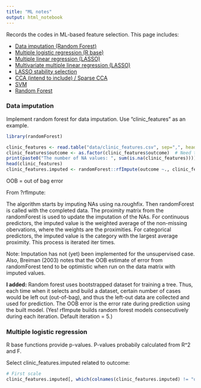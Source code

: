 ```yaml
---
title: "ML notes"
output: html_notebook
---
```


Records the codes in ML-based feature selection. This page includes:

* [Data imputation (Random Forest)](#data_imputation)
* [Multiple logistic regression (R base)](#logistic)
* [Multiple linear regression (LASSO)](#multiple_linear_regression)
* [Multivariate multiple linear regression (LASSO)](#multivariate_linear_regression)
* [LASSO stability selection](#stability_selection)
* [CCA (intend to include) / Sparse CCA](#cca)
* [SVM](#svm)
* [Random Forest](#random_forest)

### <a id="data_imputation"></a>Data imputation 

Implement random forest for data imputation. Use "clinic_features" as an example.
```r
library(randomForest)

clinic_features <- read.table("data/clinic_features.csv", sep=",", header=TRUE, row.names=1, check.names=FALSE) # check.names=FALSE so colnames could start with numeric characters
clinic_features$outcome <- as.factor(clinic_features$outcome)  # Need to convert outcome to factors, otherwise regression would be made
print(paste0("The number of NA values: ", sum(is.na(clinic_features))))
head(clinic_features)
clinic_features.imputed <- randomForest::rfImpute(outcome ~., clinic_features)
```

OOB = out of bag error

From ?rfImpute:

The algorithm starts by imputing NAs using na.roughfix. Then randomForest is called with the completed data. The proximity matrix from the randomForest is used to update the imputation of the NAs. For continuous predictors, the imputed value is the weighted average of the non-missing obervations, where the weights are the proximities. For categorical predictors, the imputed value is the category with the largest average proximity. This process is iterated iter times.


Note: Imputation has not (yet) been implemented for the unsupervised case. Also, Breiman (2003) notes that the OOB estimate of error from randomForest tend to be optimistic when run on the data matrix with imputed values.


**I added:**
Random forest uses bootstrapped dataset for training a tree. Thus, each time when it selects and build a dataset, certain number of cases would be left out (out-of-bag), and thus the left-out data are collected and used for prediction. The OOB error is the error rate  during prediction using the built model. (Yes! rfImpute builds random forest models consecutively during each iteration. Default iteration = 5.) 

### <a id="logistic">Multiple logistic regression
R base functions provide p-values. P-values probabily calculated from R^2 and F. 

Select clinic_features.imputed related to outcome:
```r
# First scale
clinic_features.imputed[, which(colnames(clinic_features.imputed) != "outcome")] <- apply(clinic_features.imputed[, which(colnames(clinic_features.imputed) != "outcome")], 2, function(x) (x-mean(x))/(max(x)-min(x)))


```















